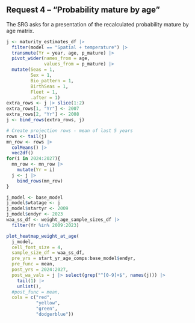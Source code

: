 ## Request 4 -- "Probability mature by age"

The SRG asks for a presentation of the recalculated probability mature by age matrix.

```r

j <- maturity_estimates_df |>
  filter(model == "Spatial + temperature") |> 
  transmute(Yr = year, age, p_mature) |>
  pivot_wider(names_from = age,
              values_from = p_mature) |> 
  mutate(Seas = 1,
         Sex = 1,
         Bio_pattern = 1,
         BirthSeas = 1,
         Fleet = 1,
         .after = 1)
extra_rows <- j |> slice(1:2)
extra_rows[1, "Yr"] <- 2007
extra_rows[2, "Yr"] <- 2008
j <- bind_rows(extra_rows, j)

# Create projection rows - mean of last 5 years
rows <- tail(j)
mn_row <- rows |>
  colMeans() |>
  vec2df()
for(i in 2024:2027){
  mn_row <- mn_row |> 
    mutate(Yr = i)
  j <- j |> 
    bind_rows(mn_row)
}

j_model <- base_model
j_model$wtatage <- j
j_model$startyr <- 2009
j_model$endyr <- 2023
waa_ss_df <- weight_age_sample_sizes_df |> 
  filter(Yr %in% 2009:2023)

plot_heatmap_weight_at_age(
  j_model,
  cell_font_size = 4,
  sample_size_df = waa_ss_df,
  pre_yrs = start_yr_age_comps:base_model$endyr,
  pre_func = mean,
  post_yrs = 2024:2027,
  post_wa_vals = j |> select(grep("^[0-9]+$", names(j))) |>
    tail(1) |>
    unlist(),
  #post_func = mean,
  cols = c("red",
           "yellow",
           "green",
           "dodgerblue"))
```
